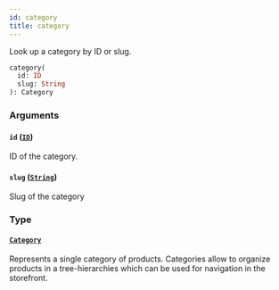 ```yaml
---
id: category
title: category
---
```



Look up a category by ID or slug.

```graphql
category(
  id: ID
  slug: String
): Category
```


### Arguments

#### `id` ([`ID`](../../../developer/api-reference/scalars/id))

ID of the category.


#### `slug` ([`String`](../../../developer/api-reference/scalars/string))

Slug of the category


### Type

#### [`Category`](../../../developer/api-reference/objects/category) 

Represents a single category of products. Categories allow to organize products in a tree-hierarchies which can be used for navigation in the storefront.




